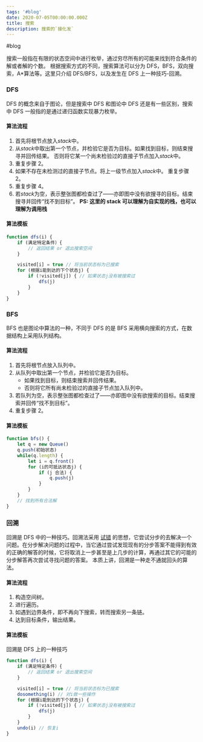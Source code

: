 ```yaml
---
tags: '#blog'
date: 2020-07-05T00:00:00.000Z
title: 搜索
description: 搜索的`接化发`
---
```


#blog

搜索一般指在有限的状态空间中进行枚举，通过穷尽所有的可能来找到符合条件的解或者解的个数。
根据搜索方式的不同，搜索算法可以分为 DFS，BFS，双向搜索，A\*算法等。这里只介绍 DFS/BFS，以及发生在 DFS 上一种技巧-回溯。

### DFS

DFS 的概念来自于图论，但是搜索中 DFS 和图论中 DFS 还是有一些区别，搜索中 DFS 一般指的是通过递归函数实现暴力枚举。

#### 算法流程

1. 首先将根节点放入*stack*中。
2. 从*stack*中取出第一个节点，并检验它是否为目标。如果找到目标，则结束搜寻并回传结果。
   否则将它某一个尚未检验过的直接子节点加入*stack*中。
3. 重复步骤 2。
4. 如果不存在未检测过的直接子节点。将上一级节点加入*stack*中。
   重复步骤 2。
5. 重复步骤 4。
6. 若*stack*为空，表示整张图都检查过了——亦即图中没有欲搜寻的目标。结束搜寻并回传“找不到目标”。
   **PS: 这里的 stack 可以理解为自实现的栈，也可以理解为调用栈**

#### 算法模板

```js
function dfs(i) {
	if (满足特定条件）{
		// 返回结果 or 退出搜索空间
	}

	visited[i] = true // 将当前状态标为已搜索
	for (根据i能到达的下个状态j) {
		if (!visited[j]) { // 如果状态j没有被搜索过
			dfs(j)
		}
	}
}
```

### BFS

BFS 也是图论中算法的一种，不同于 DFS 的是 BFS 采用横向搜索的方式，在数据结构上采用队列结构。

#### 算法流程

1. 首先将根节点放入队列中。
2. 从队列中取出第一个节点，并检验它是否为目标。
   - 如果找到目标，则结束搜索并回传结果。
   - 否则将它所有尚未检验过的直接子节点加入队列中。
3. 若队列为空，表示整张图都检查过了——亦即图中没有欲搜索的目标。结束搜索并回传“找不到目标”。
4. 重复步骤 2。

#### 算法模板

```js
function bfs() {
	let q = new Queue()
	q.push(初始状态)
	while(q.length) {
		let i = q.front()
		for (i的可抵达状态j) {
			if (j 合法) {
				q.push(j)
			}
		}
	}
	// 找到所有合法解
}
```

### 回溯

回溯是 DFS 中的一种技巧。回溯法采用 [试错](https://zh.wikipedia.org/wiki/%E8%AF%95%E9%94%99) 的思想，它尝试分步的去解决一个问题。在分步解决问题的过程中，当它通过尝试发现现有的分步答案不能得到有效的正确的解答的时候，它将取消上一步甚至是上几步的计算，再通过其它的可能的分步解答再次尝试寻找问题的答案。
本质上讲，回溯是一种走不通就回头的算法。

#### 算法流程

1. 构造空间树。
2. 进行遍历。
3. 如遇到边界条件，即不再向下搜索，转而搜索另一条链。
4. 达到目标条件，输出结果。

#### 算法模板

回溯是 DFS 上的一种技巧

```js
function dfs(i) {
	if (满足特定条件）{
		// 返回结果 or 退出搜索空间
	}

	visited[i] = true // 将当前状态标为已搜索
	dosomething(i) // 对i做一些操作
	for (根据i能到达的下个状态j) {
		if (!visited[j]) { // 如果状态j没有被搜索过
			dfs(j)
		}
	}
	undo(i) // 恢复i
}
```
